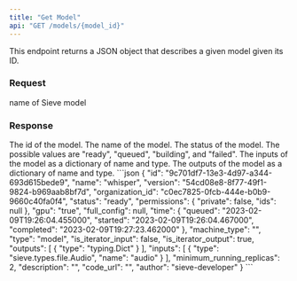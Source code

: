 ```yaml
---
title: "Get Model"
api: "GET /models/{model_id}"
---
```


This endpoint returns a JSON object that describes a given model given its ID.

### Request
<ParamField path="model_id" type="string" required>
  name of Sieve model
</ParamField>

### Response
<ResponseField name="id" type="string">
  The id of the model.
</ResponseField>
<ResponseField name="name" type="string">
  The name of the model.
</ResponseField>
<ResponseField name="status" type="string">
  The status of the model. The possible values are "ready", "queued", "building", and "failed".
</ResponseField>
<ResponseField name="inputs" type="dict">
  The inputs of the model as a dictionary of name and type.
</ResponseField>
<ResponseField name="outputs" type="dict">
  The outputs of the model as a dictionary of name and type.
</ResponseField>

<ResponseExample>
```json
{
  "id": "9c701df7-13e3-4d97-a344-693d615bede9",
  "name": "whisper",
  "version": "54cd08e8-8f77-49f1-9824-b969aab8bf7d",
  "organization_id": "c0ec7825-0fcb-444e-b0b9-9660c40fa0f4",
  "status": "ready",
  "permissions": {
    "private": false,
    "ids": null
  },
  "gpu": "true",
  "full_config": null,
  "time": {
    "queued": "2023-02-09T19:26:04.455000",
    "started": "2023-02-09T19:26:04.467000",
    "completed": "2023-02-09T19:27:23.462000"
  },
  "machine_type": "",
  "type": "model",
  "is_iterator_input": false,
  "is_iterator_output": true,
  "outputs": [
    {
      "type": "typing.Dict"
    }
  ],
  "inputs": [
    {
      "type": "sieve.types.file.Audio",
      "name": "audio"
    }
  ],
  "minimum_running_replicas": 2,
  "description": "",
  "code_url": "",
  "author": "sieve-developer"
}
```
</ResponseExample>
